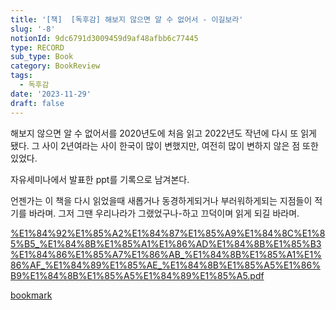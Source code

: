 ```yaml
---
title: '[책]  [독후감] 해보지 않으면 알 수 없어서 - 이길보라'
slug: '-8'
notionId: 9dc6791d3009459d9af48afbb6c77445
type: RECORD
sub_type: Book
category: BookReview
tags:
  - 독후감
date: '2023-11-29'
draft: false
---
```


해보지 않으면 알 수 없어서를 2020년도에 처음 읽고 2022년도 작년에 다시 또 읽게 됐다. 그 사이 2년여라는 사이 한국이 많이 변했지만, 여전히 많이 변하지 않은 점 또한 있었다.


자유세미나에서 발표한 ppt를 기록으로 남겨본다.


언젠가는 이 책을 다시 읽었을때 새롭거나 동경하게되거나 부러워하게되는 지점들이 적기를 바라며. 그저 그땐 우리나라가 그랬었구나-하고 끄덕이며 읽게 되길 바라며.


[%E1%84%92%E1%85%A2%E1%84%87%E1%85%A9%E1%84%8C%E1%85%B5_%E1%84%8B%E1%85%A1%E1%86%AD%E1%84%8B%E1%85%B3%E1%84%86%E1%85%A7%E1%86%AB_%E1%84%8B%E1%85%A1%E1%86%AF_%E1%84%89%E1%85%AE_%E1%84%8B%E1%85%A5%E1%86%B9%E1%84%8B%E1%85%A5%E1%84%89%E1%85%A5.pdf](https://prod-files-secure.s3.us-west-2.amazonaws.com/056ff9f5-a9ef-486f-8acb-9eef51d06a2d/8a480b9b-9e25-481d-9505-88981e48d1f4/%E1%84%92%E1%85%A2%E1%84%87%E1%85%A9%E1%84%8C%E1%85%B5_%E1%84%8B%E1%85%A1%E1%86%AD%E1%84%8B%E1%85%B3%E1%84%86%E1%85%A7%E1%86%AB_%E1%84%8B%E1%85%A1%E1%86%AF_%E1%84%89%E1%85%AE_%E1%84%8B%E1%85%A5%E1%86%B9%E1%84%8B%E1%85%A5%E1%84%89%E1%85%A5.pdf?X-Amz-Algorithm=AWS4-HMAC-SHA256&X-Amz-Content-Sha256=UNSIGNED-PAYLOAD&X-Amz-Credential=ASIAZI2LB466YGHOT34D%2F20250716%2Fus-west-2%2Fs3%2Faws4_request&X-Amz-Date=20250716T091517Z&X-Amz-Expires=3600&X-Amz-Security-Token=IQoJb3JpZ2luX2VjEEEaCXVzLXdlc3QtMiJHMEUCIQDKqV5uC45B98Qq0H%2F69n6zheohFGjPuBGJkVIQCDDSMQIgPz1cikoe%2FdnTPwpHJu2IBKyl4fDKKwlhRhl17bDLlDkq%2FwMIWhAAGgw2Mzc0MjMxODM4MDUiDFkPH2CLvFjleuT9LircA9daRUrg3%2BRRejOFC%2BqbuscIxBNYcPUOBRI3VCdFaw%2F%2FJcSN8yMjp4pRdFz5%2BXKz8Oj2hqz8tbH83A9GhZmwsZGc9YKuIQBhSOe%2Bw97UMkUyQwV5xf7c40QYrQiKoDwhut%2B%2BsNaqWefv7yizAKNwgNqjBG2j0l6Z9ATP8MG2KxaVcfVXnisSKqKUJcPeqf56USVw66NQCiAtMO1NobTRyXeaSpGO1EDgma8kHuw%2FtruBVByEAaoJBe5m5GsJkM3RPzZlNUj8SU7AYh1Ee8k3VpfolXGlKQtBO4hI3XouLzh1bZ%2FcXJ10xSTelUCSxcaKqFO6YW5uB7WcydbJS4jAlKuLun0%2FHU%2FJJKOivowQAxXXdpR7wCSGNuol8Wcnydqm3NpWzcYNY4K48LfPRNMd33NpJu8jdKpnuYqsxFPu0VOnLcMbyIMDG1q1Z860ao98Gcj2CIR5%2BVoa8b7JJKbgK1zzsw3GKvkDsDraKXHDTUNoQGfcyz2UP19hi10jOcanJE8Bcs9bkdiFriCoOcZ323L5qWEoqQTxS2z4rKkYLleNTk9xh%2BTo%2FI5Qfm0cfmCWK7FVrFKsLVdqJzxc6%2BO7dsoZnwGfT3C20yvoD7%2BV%2BvuH6xrDsqxuPJU83tC0MLPM3cMGOqUBXwO6vNUhl97CBDlmISkBOO4%2BKPD4IjN4LYfbyC7hHPHG3xZP0eM%2B1SetdsdrLaz%2B9GPklBcMQFIpIJLHwSuVG8Boost8kSqhNcqm7%2FyECEIAaiKHdzDsmxU2z6OgoafiFKPe16F5ePlN6M20%2BEPw9JhfY48BOYeEldIfhzzC9lGA%2FYDfxWfSHN7JWE1irqnWfDa16emuz2OpETbmvFs5y%2B4HB3wg&X-Amz-Signature=4fb2a9957d0f3a857b883b2c98918aee1d3d8a7ab7d62fdaac82d331ee611de0&X-Amz-SignedHeaders=host&x-amz-checksum-mode=ENABLED&x-id=GetObject)


[bookmark](https://www.canva.com/design/DAFSryAGYps/RSh8AP44BHYIpwk00ENVxQ/view?utm_content=DAFSryAGYps&utm_campaign=share_your_design&utm_medium=link&utm_source=shareyourdesignpanel#12)

